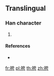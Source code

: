 {{character info/new}}
==Translingual==

===Han character===
{{Han char|rn=137|rad=舟|as=06|sn=12|four=24221|canj=HYKMS}}

# {{defn|Han|sort=舟06}}

====References====
* {{Han ref|kx=1010.351|hdz=53060.151|uh=823F|ud=33343|bh=DB5A|bd=56154}}

[[fr:舿]]
[[pl:舿]]
[[th:舿]]
[[zh:舿]]